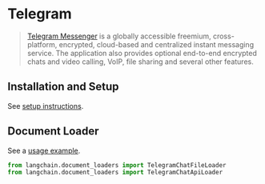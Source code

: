 # Telegram

>[Telegram Messenger](https://web.telegram.org/a/) is a globally accessible freemium, cross-platform, encrypted, cloud-based and centralized instant messaging service. The application also provides optional end-to-end encrypted chats and video calling, VoIP, file sharing and several other features.


## Installation and Setup

See [setup instructions](/docs/modules/data_io/document_loaders/integrations/telegram.ipynb).

## Document Loader

See a [usage example](/docs/modules/data_io/document_loaders/integrations/telegram.ipynb).

```python
from langchain.document_loaders import TelegramChatFileLoader
from langchain.document_loaders import TelegramChatApiLoader
```
